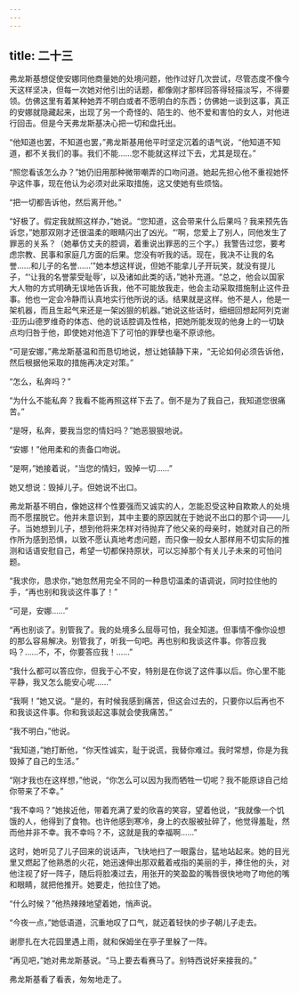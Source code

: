 ```yaml
---
---
---
```

title: 二十三
---




弗龙斯基想促使安娜同他商量她的处境问题，他作过好几次尝试，尽管态度不像今天这样坚决，但每一次她对他引出的话题，都像刚才那样回答得轻描淡写，不得要领。仿佛这里有着某种她弄不明白或者不愿明白的东西；仿佛她一谈到这事，真正的安娜就隐藏起来，出现了另一个奇怪的、陌生的、他不爱和害怕的女人，对他进行回击。但是今天弗龙斯基决心把一切和盘托出。

“他知道也罢，不知道也罢，”弗龙斯基用他平时坚定沉着的语气说，“他知道不知道，都不关我们的事。我们不能……您不能就这样过下去，尤其是现在。”

“照您看该怎么办？”她仍旧用那种微带嘲弄的口吻问道。她起先担心他不重视她怀孕这件事，现在他认为必须对此采取措施，这又使她有些烦恼。

“把一切都告诉他，然后离开他。”

“好极了。假定我就照这样办，”她说。“您知道，这会带来什么后果吗？我来预先告诉您，”她那双刚才还很温柔的眼睛闪出了凶光。“‘啊，您爱上了别人，同他发生了罪恶的关系？（她摹仿丈夫的腔调，着重说出罪恶的三个字。）我警告过您，要考虑宗教、民事和家庭几方面的后果。您没有听我的话。现在，我决不让我的名誉……和儿子的名誉……’”她本想这样说，但她不能拿儿子开玩笑，就没有提儿子，“‘让我的名誉蒙受耻辱’，以及诸如此类的话，”她补充道。“总之，他会以国家大人物的方式明确无误地告诉我，他不可能放我走，他会主动采取措施制止这件丑事。他也一定会冷静而认真地实行他所说的话。结果就是这样。他不是人，他是一架机器，而且生起气来还是一架凶狠的机器。”她说这些话时，细细回想起阿列克谢·亚历山德罗维奇的体态、他的说话腔调及性格，把她所能发现的他身上的一切缺点均归咎于他，即使她对他造下了可怕的罪孽也毫不原谅他。

“可是安娜，”弗龙斯基温和而恳切地说，想让她镇静下来，“无论如何必须告诉他，然后根据他采取的措施再决定对策。”

“怎么，私奔吗？”

“为什么不能私奔？我看不能再照这样下去了。倒不是为了我自己，我知道您很痛苦。”

“是呀，私奔，要我当您的情妇吗？”她恶狠狠地说。

“安娜！”他用柔和的责备口吻说。

“是啊，”她接着说，“当您的情妇，毁掉一切……”

她又想说：毁掉儿子。但她说不出口。

弗龙斯基不明白，像她这样个性要强而又诚实的人，怎能忍受这种自欺欺人的处境而不愿摆脱它。他并未意识到，其中主要的原因就在于她说不出口的那个词——儿子。当她想到儿子，想到他将来怎样对待抛弃了他父亲的母亲时，她就对自己的所作所为感到恐惧，以致不愿认真地考虑问题，而只像一般女人那样用不切实际的推测和话语安慰自己，希望一切都保持原状，可以忘掉那个有关儿子未来的可怕问题。

“我求你，恳求你，”她忽然用完全不同的一种恳切温柔的语调说，同时拉住他的手，“再也别和我谈这件事了！”

“可是，安娜……”

“再也别谈了。别管我了。我的处境多么屈辱可怕，我全知道。但事情不像你设想的那么容易解决。别管我了，听我一句吧。再也别和我谈这件事。你答应我吗？……不，不，你要答应我！……”

“我什么都可以答应你，但我于心不安，特别是在你说了这件事以后。你心里不能平静，我又怎么能安心呢……”

“我啊！”她又说。“是的，有时候我感到痛苦，但这会过去的，只要你以后再也不和我谈这件事。你和我谈起这事就会使我痛苦。”

“我不明白，”他说。

“我知道，”她打断他，“你天性诚实，耻于说谎，我替你难过。我时常想，你是为我毁掉了自己的生活。”

“刚才我也在这样想，”他说，“你怎么可以因为我而牺牲一切呢？我不能原谅自己给你带来了不幸。”

“我不幸吗？”她挨近他，带着充满了爱的欣喜的笑容，望着他说，“我就像一个饥饿的人，他得到了食物。也许他感到寒冷，身上的衣服被扯碎了，他觉得羞耻，然而他并非不幸。我不幸吗？不，这就是我的幸福啊……”

这时，她听见了儿子回来的说话声，飞快地扫了一眼露台，猛地站起来。她的目光里又燃起了他熟悉的火花，她迅速伸出那双戴着戒指的美丽的手，捧住他的头，对他注视了好一阵子，随后将脸凑过去，用张开的笑盈盈的嘴唇很快地吻了吻他的嘴和眼睛，就把他推开。她要走，他拉住了她。

“什么时候？”他热辣辣地望着她，悄声说。

“今夜一点，”她低语道，沉重地叹了口气，就迈着轻快的步子朝儿子走去。

谢廖扎在大花园里遇上雨，就和保姆坐在亭子里躲了一阵。

“再见吧，”她对弗龙斯基说。“马上要去看赛马了。别特西说好来接我的。”

弗龙斯基看了看表，匆匆地走了。